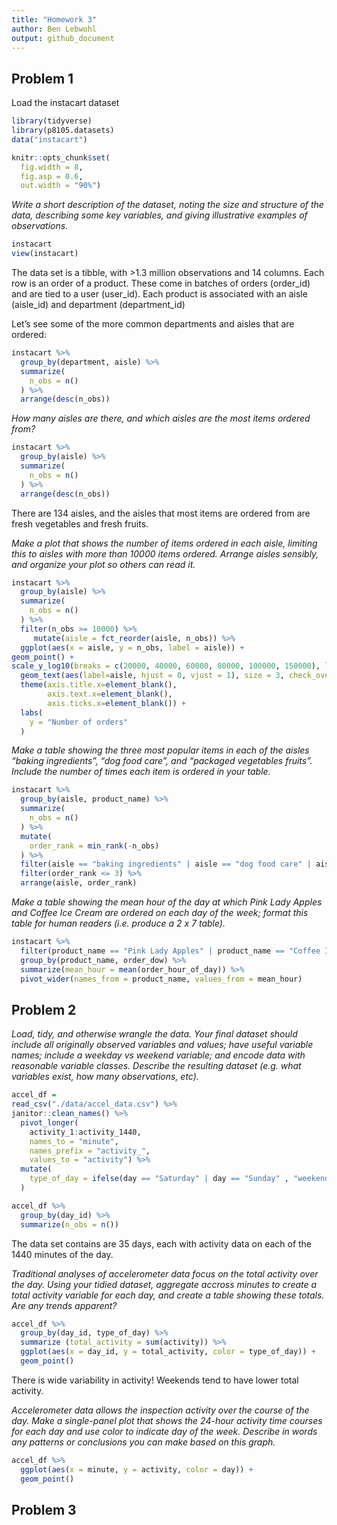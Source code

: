 ```yaml
---
title: "Homework 3"
author: Ben Lebwohl
output: github_document
---
```


## Problem 1

Load the instacart dataset
```r
library(tidyverse)
library(p8105.datasets)
data("instacart")

knitr::opts_chunk$set(
  fig.width = 8,
  fig.asp = 0.6,
  out.width = "90%")
```

_Write a short description of the dataset, noting the size and structure of the data, describing some key variables, and giving illustrative examples of observations._

```r
instacart
view(instacart)
```

The data set is a tibble, with >1.3 million observations and 14 columns. Each row is an order of a product. These come in batches of orders (order_id) and are tied to a user (user_id). Each product is associated with an aisle (aisle_id) and department (department_id)

Let's see some of the more common departments and aisles that are ordered:

```r
instacart %>% 
  group_by(department, aisle) %>% 
  summarize(
    n_obs = n()
  ) %>% 
  arrange(desc(n_obs))
```

_How many aisles are there, and which aisles are the most items ordered from?_

```r
instacart %>% 
  group_by(aisle) %>% 
  summarize(
    n_obs = n()
  ) %>% 
  arrange(desc(n_obs))
```

There are 134 aisles, and the aisles that most items are ordered from are fresh vegetables and fresh fruits.

_Make a plot that shows the number of items ordered in each aisle, limiting this to aisles with more than 10000 items ordered. Arrange aisles sensibly, and organize your plot so others can read it._

```r
instacart %>% 
  group_by(aisle) %>% 
  summarize(
    n_obs = n()
  ) %>% 
  filter(n_obs >= 10000) %>% 
     mutate(aisle = fct_reorder(aisle, n_obs)) %>% 
  ggplot(aes(x = aisle, y = n_obs, label = aisle)) +
geom_point() +
scale_y_log10(breaks = c(20000, 40000, 60000, 80000, 100000, 150000), labels = c("20000", "40000", "60000", "80000", "100000", "150000")) +
  geom_text(aes(label=aisle, hjust = 0, vjust = 1), size = 3, check_overlap = TRUE) +
  theme(axis.title.x=element_blank(),
        axis.text.x=element_blank(),
        axis.ticks.x=element_blank()) +
  labs(
    y = "Number of orders" 
  )
```


_Make a table showing the three most popular items in each of the aisles “baking ingredients”, “dog food care”, and “packaged vegetables fruits”. Include the number of times each item is ordered in your table._
```r
instacart %>% 
  group_by(aisle, product_name) %>% 
  summarize(
    n_obs = n()
  ) %>% 
  mutate(
    order_rank = min_rank(-n_obs)
  ) %>% 
  filter(aisle == "baking ingredients" | aisle == "dog food care" | aisle == "packaged vegetables fruits") %>% 
  filter(order_rank <= 3) %>% 
  arrange(aisle, order_rank)
```


_Make a table showing the mean hour of the day at which Pink Lady Apples and Coffee Ice Cream are ordered on each day of the week; format this table for human readers (i.e. produce a 2 x 7 table)._

```r
instacart %>% 
  filter(product_name == "Pink Lady Apples" | product_name == "Coffee Ice Cream") %>% 
  group_by(product_name, order_dow) %>% 
  summarize(mean_hour = mean(order_hour_of_day)) %>% 
  pivot_wider(names_from = product_name, values_from = mean_hour)
```

## Problem 2


_Load, tidy, and otherwise wrangle the data. Your final dataset should include all originally observed variables and values; have useful variable names; include a weekday vs weekend variable; and encode data with reasonable variable classes. Describe the resulting dataset (e.g. what variables exist, how many observations, etc)._

```r
accel_df =
read_csv("./data/accel_data.csv") %>% 
janitor::clean_names() %>% 
  pivot_longer(
    activity_1:activity_1440, 
    names_to = "minute", 
    names_prefix = "activity_", 
    values_to = "activity") %>% 
  mutate(
    type_of_day = ifelse(day == "Saturday" | day == "Sunday" , "weekend", "weekday")
  )

accel_df %>% 
  group_by(day_id) %>% 
  summarize(n_obs = n())
```

The data set contains are 35 days, each with activity data on each of the 1440 minutes of the day.

_Traditional analyses of accelerometer data focus on the total activity over the day. Using your tidied dataset, aggregate accross minutes to create a total activity variable for each day, and create a table showing these totals. Are any trends apparent?_

```r
accel_df %>% 
  group_by(day_id, type_of_day) %>% 
  summarize (total_activity = sum(activity)) %>% 
  ggplot(aes(x = day_id, y = total_activity, color = type_of_day)) +
  geom_point()
```

There is wide variability in activity! Weekends tend to have lower total activity.

_Accelerometer data allows the inspection activity over the course of the day. Make a single-panel plot that shows the 24-hour activity time courses for each day and use color to indicate day of the week. Describe in words any patterns or conclusions you can make based on this graph._

```r
accel_df %>% 
  ggplot(aes(x = minute, y = activity, color = day)) +
  geom_point() 
```

## Problem 3
